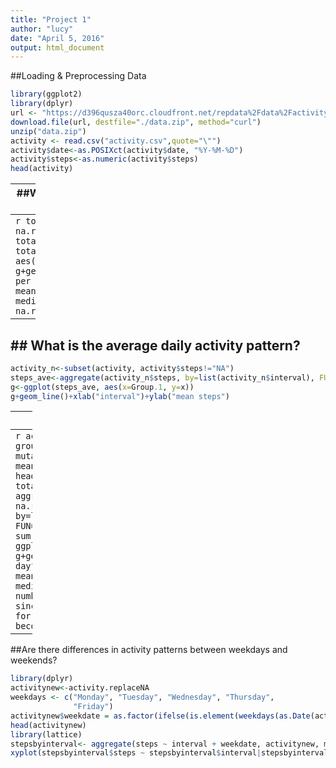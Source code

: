 ```yaml
---
title: "Project 1"
author: "lucy"
date: "April 5, 2016"
output: html_document
---
```

##Loading & Preprocessing Data

```r

library(ggplot2)
library(dplyr)
url <- "https://d396qusza40orc.cloudfront.net/repdata%2Fdata%2Factivity.zip"
download.file(url, destfile="./data.zip", method="curl")
unzip("data.zip")
activity <- read.csv("activity.csv",quote="\"")
activity$date<-as.POSIXct(activity$date, "%Y-%M-%D")
activity$steps<-as.numeric(activity$steps)
head(activity)
```
----
##What is mean total number of steps taken per day?
-----
```r
totalstep<-aggregate(activity$steps, na.rm=T, by=list(activity$date), FUN=sum)
totalstep<-subset(totalstep, totalstep$x!="0")
g<-ggplot(totalstep, aes(x=x))
g+geom_histogram(binwidth=1000)+xlab("steps per day")+ylab("frequency")
mean_steps <- mean(totalstep$x, na.rm = TRUE)
median_steps<-median(totalstep$x, na.rm=TRUE)
mean_steps
median_steps
```
-----
## What is the average daily activity pattern?
-----
```r
activity_n<-subset(activity, activity$steps!="NA")
steps_ave<-aggregate(activity_n$steps, by=list(activity_n$interval), FUN=mean)
g<-ggplot(steps_ave, aes(x=Group.1, y=x))
g+geom_line()+xlab("interval")+ylab("mean steps")
```
----
##Imputing missing values
----
```r
activity.replaceNA<- activity %>% group_by(interval)  %>% mutate(steps= ifelse(is.na(steps), mean(steps, na.rm=TRUE), steps))
head(activity.replaceNA)
totalstep<-aggregate(activity.replaceNA$steps, na.rm=T, by=list(activity.replaceNA$date), FUN=sum)
head(totalstep)
sum(is.na(totalstep$steps))
g<-ggplot(totalstep, aes(x))
g+geom_histogram()+xlab("steps per day")+ylab("Frequency")
mean(totalstep$x)
median(totalstep$x)
##The mean number of steps remains the same since we inserted the prior mean for the missing steps. The median becomes equal to the mean
```
-------
##Are there differences in activity patterns between weekdays and weekends?
```r
library(dplyr)
activitynew<-activity.replaceNA
weekdays <- c("Monday", "Tuesday", "Wednesday", "Thursday", 
              "Friday")
activitynew$weekdate = as.factor(ifelse(is.element(weekdays(as.Date(activitynew$date)),weekdays), "Weekday", "Weekend"))
head(activitynew)
library(lattice)
stepsbyinterval<- aggregate(steps ~ interval + weekdate, activitynew, mean)
xyplot(stepsbyinterval$steps ~ stepsbyinterval$interval|stepsbyinterval$weekdate, main="Average steps per day by interval",xlab="Interval", ylab="Steps",layout=c(1,2), type="l")

```






